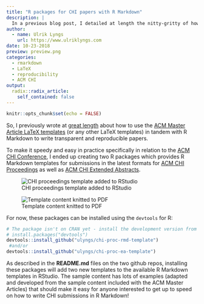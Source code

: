 ```yaml
---
title: "R packages for CHI papers with R Markdown"
description: |
  In a previous blog post, I detailed at length the nitty-gritty of how one might take the ACM Master Article LaTeX templates and get them to play nicely with R Markdown. To make it super easy in practice, I created two R packages which supply easy-to-use R Markdown templates in RStudio for CHI Proceedings and CHI Extended Abstracts.
author:
  - name: Ulrik Lyngs
    url: https://www.ulriklyngs.com
date: 10-23-2018
preview: preview.png
categories:
  - rmarkdown
  - LaTeX 
  - reproducibility
  - ACM CHI
output:
  radix::radix_article:
    self_contained: false
---
```


```r
knitr::opts_chunk$set(echo = FALSE)
```

So, I previously wrote at [great length](https://ulriklyngs.com/blog/acm-articles-with-r-markdown) about how to use the [ACM Master Article LaTeX templates](https://www.acm.org/publications/proceedings-template) (or any other LaTeX templates) in tandem with R Markdown to write transparent and reproducible papers.

To make it speedy and easy in practice specifically in relation to the [ACM CHI Conference](https://sigchi.org), I ended up creating two R packages which provides R Markdown templates for submissions in the latest formats for [ACM CHI Proceedings](https://github.com/ulyngs/chi-proc-rmd-template) as well as [ACM CHI Extended Abstracts](https://github.com/ulyngs/chi-ea-rmd-template).

![CHI proceedings template added to RStudio](preview.png)

![Template content knitted to PDF](compiled.png)

For now, these packages can be installed using the `devtools` for R:
```r
# The package isn't on CRAN yet - install the development version from GitHub:
# install.packages("devtools")
devtools::install_github("ulyngs/chi-proc-rmd-template")
 #and/or
devtools::install_github("ulyngs/chi-proc-ea-template")
``` 

As described in the **README.md** files on the two github repos, installing these packages will add two new templates to the available R Markdown templates in RStudio. The sample content has lots of examples (adapted and developed from the sample content included with the ACM Master Articles) that should make it easy for anyone interested to get up to speed on how to write CHI submissions in R Markdown!